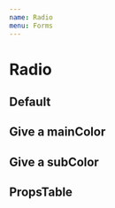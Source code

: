 ```yaml
---
name: Radio
menu: Forms
---
```




# Radio

## Default

<Playground>
  <Radio
    item={{
      label: 'label',
      value: 'value',
    }}
    groupName='localize'
  />
  <Radio
    item={{
      label: 'label',
      value: 'value',
    }}
    checked
    groupName='localize'
  />
    <Radio
    item={{
      label: 'label',
      value: 'value',
    }}
    groupName='localize'
  />
</Playground>

## Give a mainColor

<Playground>
  <Radio
    item={{
      label: 'label',
      value: 'value',
    }}
    mainColor='danger'
    checked
  />
  <Radio
    item={{
      label: 'label',
      value: 'value',
    }}
    mainColor='primary'
    checked
  />
  <Radio
    item={{
      label: 'label',
      value: 'value',
    }}
    mainColor='light_gray'
    checked
  />
  <Radio
    item={{
      label: 'label',
      value: 'value',
    }}
    mainColor='#41FF2B'
    checked
  />
</Playground>

## Give a subColor

<Playground>
  <Radio
    item={{
      label: 'label',
      value: 'value',
    }}
    mainColor='danger'
    subColor="yellow"
    checked
  />
  <Radio
    item={{
      label: 'label',
      value: 'value',
  }}
    mainColor='primary'
    subColor="danger"
    checked
  />
  <Radio
    item={{
      label: 'label',
      value: 'value',
    }}
    mainColor='light_gray'
    subColor='purple'
    checked
  />
  <Radio
    item={{
      label: 'label',
      value: 'value',
    }}
    mainColor='#41FF2B'
    subColor='#000'
    checked
  />
</Playground>

## PropsTable

<Props of={RadioPropsTable} />
